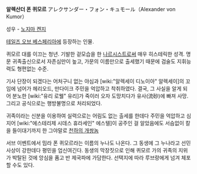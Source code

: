 '''알렉산더 폰 퀴모르'''
アレクサンダー・フォン・キュモール（Alexander von Kumor）

성우 - [[노지마 켄지]]

[[테일즈 오브 베스페리아]]에 등장하는 인물.

퀴모르 대를 이끄는 청년. 기발한 겉모습을 한 [[나르시스트]]로써 매우 히스테릭한 성격.
명문 귀족출신으로서 자존심만이 높고, 가문의 이름만으로 출세했기 때문에 검술도 지휘능력도 형편없는 수준.

기사 단장이 되겠다는 어처구니 없는 야심과 [wiki:"알렉세이 디노이아" 알렉세이]의 꼬임에 넘어가 헤리오드, 만다이크 주민을 억압하고 착취하였다. 결국, 그 사실을 알게 되어 분노한 [wiki:"유리 로웰" 유리]가 죽이러 오자 도망치다가 유사(流砂)에 빠져 사망. 그리고 공식으로는 행방불명으로 처리되었다.

귀족이라는 신분을 이용하여 실력으로는 어림도 없는 출세를 한데다 주민을 억압하고 심지어 [wiki:"에스테리제 시데스 휴라세인" 에스텔]이 공주인 걸 알았음에도 서슴없이 칼을 들이대기까지 한 그야말로 [[천하의 개쌍놈]]

서브 이벤트에서 밈라 폰 퀴모르라는 이름의 누나도 나온다. 그 동생에 그 누나라고 선민사상이 강한데다 평민을 업신여긴다. 동생의 막장짓으로 인해 퀴모르 가의 귀족의 지위가 박탈된 것에 앙심을 품고 반 제국파에 가담한다. 선택지에 따라 루브랑에게 넘겨 체포할 수도 있다.

